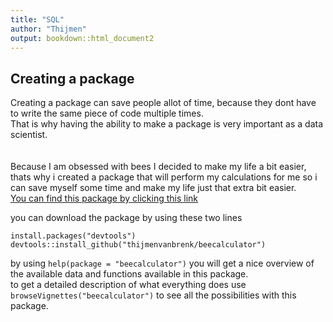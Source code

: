 ```yaml
---
title: "SQL"
author: "Thijmen"
output: bookdown::html_document2
---
```


## Creating a package

Creating a package can save people allot of time, because they dont have to write the same piece of code multiple times.        
That is why having the ability to make a package is very important as a data scientist.       
<br>        
Because I am obsessed with bees I decided to make my life a bit easier, thats why i created a package that will perform my calculations for me so i can save myself some time and make my life just that extra bit easier.       
[You can find this package by clicking this link](https://github.com/thijmenvanbrenk/beecalculator)       

you can download the package by using these two lines

`install.packages("devtools")`       
`devtools::install_github("thijmenvanbrenk/beecalculator")`

by using `help(package = "beecalculator")` you will get a nice overview of the available data and functions available in this package.        
to get a detailed description of what everything does use `browseVignettes("beecalculator")` to see all the possibilities with this package.